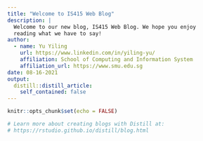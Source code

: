 ```yaml
---
title: "Welcome to IS415 Web Blog"
description: |
  Welcome to our new blog, IS415 Web Blog. We hope you enjoy 
  reading what we have to say!
author:
  - name: Yu Yiling 
    url: https://www.linkedin.com/in/yiling-yu/
    affiliation: School of Computing and Information System
    affiliation_url: https://www.smu.edu.sg 
date: 08-16-2021
output:
  distill::distill_article:
    self_contained: false
---
```


```r
knitr::opts_chunk$set(echo = FALSE)

# Learn more about creating blogs with Distill at:
# https://rstudio.github.io/distill/blog.html

```



